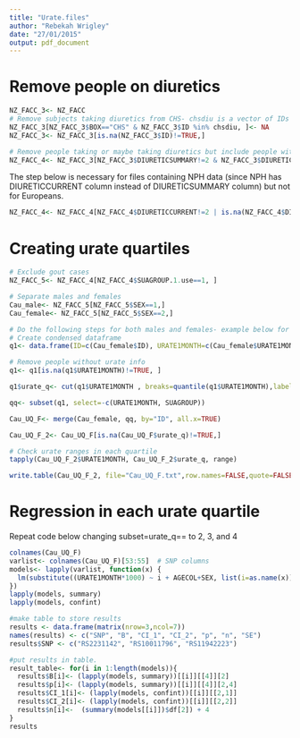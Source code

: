 ```yaml
---
title: "Urate.files"
author: "Rebekah Wrigley"
date: "27/01/2015"
output: pdf_document
---
```

# Remove people on diuretics
```R
NZ_FACC_3<- NZ_FACC
# Remove subjects taking diuretics from CHS- chsdiu is a vector of IDs of CHS patients taking diuretics (got this from Jaron)
NZ_FACC_3[NZ_FACC_3$BOX=="CHS" & NZ_FACC_3$ID %in% chsdiu, ]<- NA  
NZ_FACC_3<- NZ_FACC_3[is.na(NZ_FACC_3$ID)!=TRUE,]

# Remove people taking or maybe taking diuretics but include people with no diuretic info
NZ_FACC_4<- NZ_FACC_3[NZ_FACC_3$DIURETICSUMMARY!=2 & NZ_FACC_3$DIURETICSUMMARY!=3 | is.na(NZ_FACC_3$DIURETICSUMMARY)==TRUE, ]
```

The step below is necessary for files containing NPH data (since NPH has DIURETICCURRENT column instead of DIURETICSUMMARY column) but not for Europeans.
```R
NZ_FACC_4<- NZ_FACC_4[NZ_FACC_4$DIURETICCURRENT!=2 | is.na(NZ_FACC_4$DIURETICCURRENT)==TRUE, ]
```

# Creating urate quartiles
```R
# Exclude gout cases
NZ_FACC_5<- NZ_FACC_4[NZ_FACC_4$SUAGROUP.1.use==1, ]

# Separate males and females
Cau_male<- NZ_FACC_5[NZ_FACC_5$SEX==1,]
Cau_female<- NZ_FACC_5[NZ_FACC_5$SEX==2,]

# Do the following steps for both males and females- example below for females.
# Create condensed dataframe
q1<- data.frame(ID=c(Cau_female$ID), URATE1MONTH=c(Cau_female$URATE1MONTH), SUAGROUP=c(Cau_female$SUAGROUP.1.use))

# Remove people without urate info
q1<- q1[is.na(q1$URATE1MONTH)!=TRUE, ]

q1$urate_q<- cut(q1$URATE1MONTH , breaks=quantile(q1$URATE1MONTH),labels=1:4, include.lowest=TRUE)

qq<- subset(q1, select=-c(URATE1MONTH, SUAGROUP))

Cau_UQ_F<- merge(Cau_female, qq, by="ID", all.x=TRUE)

Cau_UQ_F_2<- Cau_UQ_F[is.na(Cau_UQ_F$urate_q)!=TRUE,]

# Check urate ranges in each quartile
tapply(Cau_UQ_F_2$URATE1MONTH, Cau_UQ_F_2$urate_q, range)

write.table(Cau_UQ_F_2, file="Cau_UQ_F.txt",row.names=FALSE,quote=FALSE,sep="\t",na="NA")
```


# Regression in each urate quartile
Repeat code below changing subset=urate_q== to 2, 3, and 4
```R
colnames(Cau_UQ_F)
varlist<- colnames(Cau_UQ_F)[53:55]  # SNP columns
models<- lapply(varlist, function(x) {
  lm(substitute((URATE1MONTH*1000) ~ i + AGECOL+SEX, list(i=as.name(x))), data= Cau_UQ_F, subset=urate_q==1)
})
lapply(models, summary)
lapply(models, confint)

#make table to store results
results <- data.frame(matrix(nrow=3,ncol=7))
names(results) <- c("SNP", "B", "CI_1", "CI_2", "p", "n", "SE")
results$SNP <- c("RS2231142", "RS10011796", "RS11942223")

#put results in table.
result_table<- for(i in 1:length(models)){
  results$B[i]<- (lapply(models, summary))[[i]][[4]][2]
  results$p[i]<- (lapply(models, summary))[[i]][[4]][2,4]
  results$CI_1[i]<- (lapply(models, confint))[[i]][[2,1]]
  results$CI_2[i]<- (lapply(models, confint))[[i]][[2,2]]
  results$n[i]<-  (summary(models[[i]])$df[2]) + 4
} 
results
```
